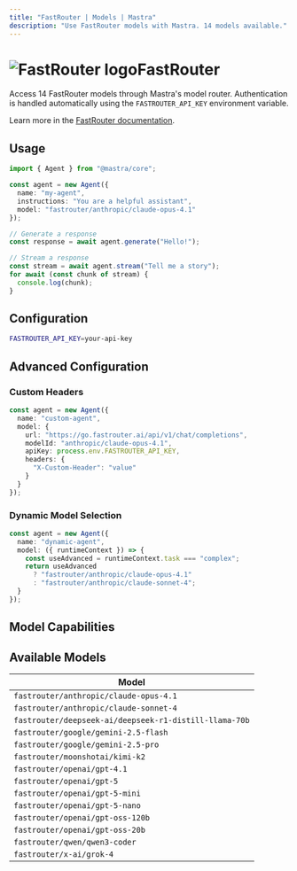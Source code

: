```yaml
---
title: "FastRouter | Models | Mastra"
description: "Use FastRouter models with Mastra. 14 models available."
---
```


# <img src="https://models.dev/logos/fastrouter.svg" alt="FastRouter logo" className="inline w-8 h-8 mr-2 align-middle dark:invert dark:brightness-0 dark:contrast-200" />FastRouter

Access 14 FastRouter models through Mastra's model router. Authentication is handled automatically using the `FASTROUTER_API_KEY` environment variable.

Learn more in the [FastRouter documentation](https://fastrouter.ai/models).

## Usage

```typescript
import { Agent } from "@mastra/core";

const agent = new Agent({
  name: "my-agent",
  instructions: "You are a helpful assistant",
  model: "fastrouter/anthropic/claude-opus-4.1"
});

// Generate a response
const response = await agent.generate("Hello!");

// Stream a response
const stream = await agent.stream("Tell me a story");
for await (const chunk of stream) {
  console.log(chunk);
}
```

## Configuration

```bash
FASTROUTER_API_KEY=your-api-key
```

## Advanced Configuration

### Custom Headers

```typescript
const agent = new Agent({
  name: "custom-agent",
  model: {
    url: "https://go.fastrouter.ai/api/v1/chat/completions",
    modelId: "anthropic/claude-opus-4.1",
    apiKey: process.env.FASTROUTER_API_KEY,
    headers: {
      "X-Custom-Header": "value"
    }
  }
});
```

### Dynamic Model Selection

```typescript
const agent = new Agent({
  name: "dynamic-agent",
  model: ({ runtimeContext }) => {
    const useAdvanced = runtimeContext.task === "complex";
    return useAdvanced 
      ? "fastrouter/anthropic/claude-opus-4.1"
      : "fastrouter/anthropic/claude-sonnet-4";
  }
});
```

## Model Capabilities


<ProviderCapabilitiesTable providerId="fastrouter" limit={10} />

## Available Models

| Model |
|-------|
| `fastrouter/anthropic/claude-opus-4.1` |
| `fastrouter/anthropic/claude-sonnet-4` |
| `fastrouter/deepseek-ai/deepseek-r1-distill-llama-70b` |
| `fastrouter/google/gemini-2.5-flash` |
| `fastrouter/google/gemini-2.5-pro` |
| `fastrouter/moonshotai/kimi-k2` |
| `fastrouter/openai/gpt-4.1` |
| `fastrouter/openai/gpt-5` |
| `fastrouter/openai/gpt-5-mini` |
| `fastrouter/openai/gpt-5-nano` |
| `fastrouter/openai/gpt-oss-120b` |
| `fastrouter/openai/gpt-oss-20b` |
| `fastrouter/qwen/qwen3-coder` |
| `fastrouter/x-ai/grok-4` |
